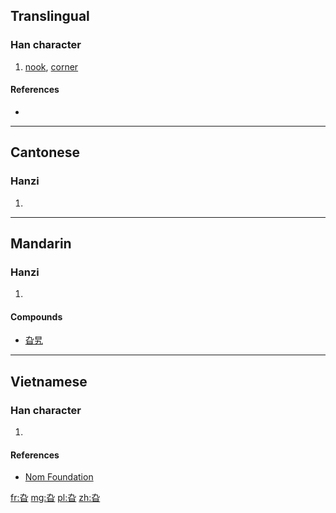 {{also|旭}}
==Translingual==

===Han character===
{{Han char|rn=72|rad=日|as=02|sn=6|four=47602|canj=KNA,XKNA|ids=⿱九日}}

# [[nook]], [[corner]]

====References====
* {{Han ref|kx=0490.010|dkj=13748|dj=0851.020|hdz=21485.050|uh=65EE|ud=26094|bh=C9EE|bd=51694}}

----

==Cantonese==

===Hanzi===
{{yue-hanzi|jyut=[[go1]]|y=go1}}

# {{defn|lang=yue|sort=日02}}

----

==Mandarin==

===Hanzi===
{{cmn-hanzi|pin=[[gā]] ([[ga1]]), [[xù]] ([[xu4]])|wg=ka<sup>1</sup>, hsü<sup>4</sup>}}

# {{defn|lang=cmn|sort=日02}}

====Compounds====
* [[旮旯]]

----

==Vietnamese==

===Han character===
{{vi-readings|rs=日02|hanviet=ca}}

# {{defn|lang=vi|sort=日02}}

====References====
* [http://nomfoundation.org/common/nom_details.php?codepoint=65ee Nom Foundation]

[[fr:旮]]
[[mg:旮]]
[[pl:旮]]
[[zh:旮]]